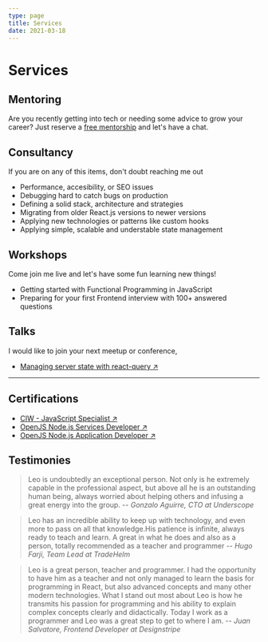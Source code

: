 ```yaml
---
type: page
title: Services
date: 2021-03-18
---
```


# Services

## Mentoring

Are you recently getting into tech or needing some advice to grow your career? Just reserve a [free mentorship](https://calendly.com/lndgalante/) and let's have a chat.

## Consultancy

If you are on any of this items, don't doubt reaching me out

- Performance, accesibility, or SEO issues
- Debugging hard to catch bugs on production
- Defining a solid stack, architecture and strategies
- Migrating from older React.js versions to newer versions
- Applying new technologies or patterns like custom hooks
- Applying simple, scalable and understable state management

## Workshops

Come join me live and let's have some fun learning new things!

- Getting started with Functional Programming in JavaScript
- Preparing for your first Frontend interview with 100+ answered questions

## Talks

I would like to join your next meetup or conference,

- [Managing server state with react-query ↗ ](https://youtu.be/LDdkC99knk0?t=4000)

---

## Certifications

- [CIW - JavaScript Specialist ↗ ](https://www.ciwcertified.com/ciw-certifications/web-development-series/javascript-specialist)
- [OpenJS Node.js Services Developer ↗ ](https://training.linuxfoundation.org/certification/jsnsd)
- [OpenJS Node.js Application Developer ↗ ](https://training.linuxfoundation.org/certification/jsnad)

## Testimonies

> Leo is undoubtedly an exceptional person. Not only is he extremely capable in the professional aspect, but above all he is an outstanding human being, always worried about helping others and infusing a great energy into the group.
> -- <cite>Gonzalo Aguirre, CTO at Underscope</cite>

> Leo has an incredible ability to keep up with technology, and even more to pass on all that knowledge.His patience is infinite, always ready to teach and learn. A great in what he does and also as a person, totally recommended as a teacher and programmer
> -- <cite>Hugo Farji, Team Lead at TradeHelm</cite>

> Leo is a great person, teacher and programmer. I had the opportunity to have him as a teacher and not only managed to learn the basis for programming in React, but also advanced concepts and many other modern technologies. What I stand out most about Leo is how he transmits his passion for programming and his ability to explain complex concepts clearly and didactically. Today I work as a programmer and Leo was a great step to get to where I am.
> -- <cite>Juan Salvatore, Frontend Developer at Designstripe</cite>
